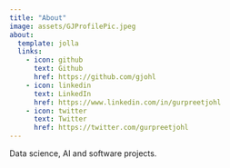 ```yaml
---
title: "About"
image: assets/GJProfilePic.jpeg
about:
  template: jolla
  links:
    - icon: github
      text: Github
      href: https://github.com/gjohl
    - icon: linkedin
      text: LinkedIn
      href: https://www.linkedin.com/in/gurpreetjohl
    - icon: twitter
      text: Twitter
      href: https://twitter.com/gurpreetjohl
---
```


Data science, AI and software projects.